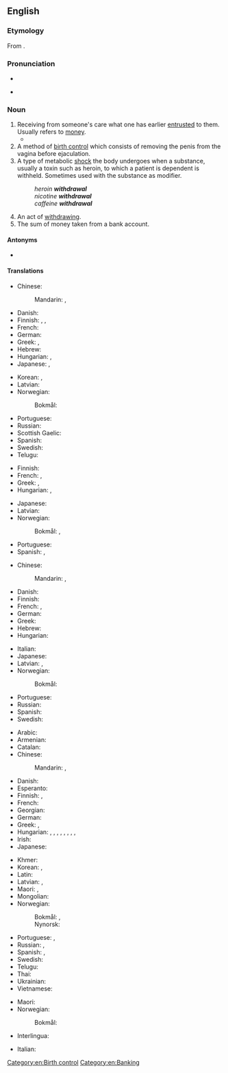 ==English==
{{wikipedia}}

===Etymology===
From {{suffix|en|withdraw|al}}.

===Pronunciation===
* {{IPA|en|/wɪðˈdɹɔː(ə)l/|/wɪθˈdɹɔː(ə)l/}}
* {{a|intrusive r}} {{IPA|en|/wɪðˈdɹɔːɹəl/|/wɪθˈdɹɔːɹəl/}}

===Noun===
{{en-noun|~}}

# Receiving from someone's care what one has earlier [[entrusted]] to them. Usually refers to [[money]].
#* {{quote-book|en|year=1973 |title=American jurisprudence: a modern comprehensive text statement of American Law, State and Federal, Volume 69|author=|page=852 |ISBN=|passage=In view of the second aspect of its control function, the Federal Reserve Board prohibits, with specified limited exceptions, the '''wisthdrawal''' of securities from general accounts where such '''withdrawals''' would undermargin such accounts.}}
# A method of [[birth control]] which consists of removing the penis from the vagina before ejaculation.
# A type of metabolic [[shock]] the body undergoes when a substance, usually a toxin such as heroin, to which a patient is dependent is withheld. Sometimes used with the substance as modifier.
#: ''heroin '''withdrawal'''''
#: ''nicotine '''withdrawal'''''
#: ''caffeine '''withdrawal'''''
# An act of [[withdraw]]ing.
# The sum of money taken from a bank account.

====Antonyms====
* {{sense|receiving from someone's care}} {{l|en|deposit}}

====Translations====
{{trans-top|receiving from someone's care what one has earlier entrusted to them}}
* Chinese:
*: Mandarin: {{t+|cmn|退出|tr=tuìchū}}, {{t+|cmn|撤退|tr=chètuì}}
* Danish: {{t|da|udtræk|n}}
* Finnish: {{t+|fi|nosto}} {{qualifier|money from a bank}}, {{t+|fi|otto}} {{qualifier|money from a bank}}, {{t|fi|poisvetäminen}}
* French: {{t+|fr|retrait|m}}
* German: {{t+|de|Entnahme|f}}
* Greek: {{t+|el|ανάληψη|f}}, {{t+|el|ανάκληση|f}}
* Hebrew: {{t|he|משיכה|f|tr=meshikhá}}
* Hungarian: {{t|hu|pénzfelvétel}}, {{t|hu|készpénzfelvétel}}
* Japanese: {{t+|ja|引き出し|tr=hikidashi}}, {{t+|ja|出金|tr=shukkin}}
{{trans-mid}}
* Korean: {{t+|ko|인출}}, {{t|ko|출금}}
* Latvian: {{t|lv|izņemšana|f}}
* Norwegian:
*: Bokmål: {{t|nb|uttak|n}} {{qualifier|money from a bank}}
* Portuguese: {{t+|pt|saque|m}}
* Russian: {{t+|ru|сня́тие|n}} {{qualifier|money from a bank}}
* Scottish Gaelic: {{qualifier|money}} {{t|gd|togail|f}}
* Spanish: {{t+|es|retirada|f}}
* Swedish: {{t+|sv|uttag|c}} {{qualifier|money from a bank}}
* Telugu: {{t+|te|ఉపసంహరణ}}
{{trans-bottom}}

{{trans-top|method of birth control}}
* Finnish: {{t|fi|keskeytetty yhdyntä}}
* French: {{t+|fr|retrait|m}}, {{t+|fr|coït interrompu|m}}
* Greek: {{t+|el|τράβηγμα|n}} {{qualifier|colloquial}}, {{t+|el|διακοπτόμενη συνουσία|f}}
* Hungarian: {{t|hu|megszakított közösülés}}, {{t|hu|megszakításos közösülés}}
{{trans-mid}}
* Japanese: {{t|ja|膣外射精|tr=chitsugai-shasei}}
* Latvian: {{t|lv|pārtrauktais dzimumakts|m}}
* Norwegian:
*: Bokmål: {{t|nb|coitus interruptus}}, {{t|nb|[[hoppe|hoppe av i svingen]]}}
* Portuguese: {{t+|pt|coito interrompido}}
* Spanish: {{t+|es|coitus interruptus}}, {{t|es|marcha atrás|f}}
{{trans-bottom}}

{{trans-top|type of metabolic shock}}
* Chinese:
*: Mandarin: {{t|cmn|戒斷症狀}}, {{t|cmn|戒断症状|tr=jièduàn zhèngzhuàng}}
* Danish: {{t|da|abstinens|c}}
* Finnish: {{t|fi|vierotusoireet|p}}
* French: {{t+|fr|sevrage|m}} {{qualifier|process}}, {{t+|fr|manque|m}} {{qualifier|status}}
* German: {{t+|de|Entzug|m}}
* Greek: {{t+|el|στερητικό σύνδρομο|n}}
* Hebrew: {{t+|he|גְּמִילָה|f|tr=gmilá}}
* Hungarian: {{t+|hu|elvonás}}
{{trans-mid}}
* Italian: {{t+|it|astinenza|f}}
* Japanese: {{t+|ja|禁断症状|tr=きんだんしょうじょう, kindan-shōjō}}
* Latvian: {{t|lv|abstinences simptomi|m-p}}, {{t|lv|lomkas|f-p}} {{qualifier|colloquial}}
* Norwegian:
*: Bokmål: {{t+|nb|abstinens|m}}
* Portuguese: {{t|pt|síndrome de abstinência|f}}
* Russian: {{t+|ru|ломка|f}}
* Spanish: {{t|es|síndrome de abstinencia|m}}
* Swedish: {{t+|sv|abstinens|c}}
{{trans-bottom}}

{{trans-top|act of withdrawing}}
* Arabic: {{t|ar|اِنْسِحَاب|m}}
* Armenian: {{t-needed|hy}}
* Catalan: {{t+|ca|retirada|f}}
* Chinese:
*: Mandarin: {{t+|cmn|提款|tr=tíkuǎn}} {{qualifier|from a bank}}, {{t+|cmn|撤退|tr=chètuì|sc=Hani}} {{qualifier|retreat}}
* Danish: {{t|da|tilbagetrækning|c}}
* Esperanto: {{t|eo|retiriĝo}}
* Finnish: {{t+|fi|vetäytyminen}}, {{t+|fi|vieroitus}}
* French: {{t+|fr|retrait|m}}
* Georgian: {{t-needed|ka}}
* German: {{t+|de|Entzug|m}}
* Greek: {{t+|el|απόσυρση|f}}, {{t+|el|αποχώρηση|f}}
* Hungarian: {{q|each with different objects}} {{t+|hu|kivonás}}, {{t+|hu|bevonás}}, {{t|hu|megvonás}}, {{t+|hu|visszavonás}}, {{t+|hu|visszavétel}}, {{q|reflexively}} {{t+|hu|visszavonulás}}, {{t+|hu|visszahúzódás}}, {{t+|hu|visszalépés}}, {{t|hu|elállás}}
* Irish: {{t|ga|aistarraingt|f}}
* Japanese: {{t+|ja|引き出し|tr=ひきだし, hikidashi}}
{{trans-mid}}
* Khmer: {{t-needed|km}}
* Korean: {{t+|ko|인출}}, {{t|ko|출금}}
* Latin: {{t|la|recessus|m}}
* Latvian: {{t|lv|izvešana|f}} {{qualifier|troops}}, {{t|lv|izņemšana|f}}
* Maori: {{t|mi|unuhanga}}, {{t|mi|taui}} {{qualifier|as in retreat or flight}}
* Mongolian: {{t-needed|mn}}
* Norwegian:
*: Bokmål: {{t|nb|tilbaketrekking|m|f}}, {{t|nb|tilbaketrekning|m|f}}
*: Nynorsk: {{t|nn|tilbaketrekking|f}}
* Portuguese: {{t+|pt|retirada|f}}, {{t+|pt|saque|m}}
* Russian: {{t+|ru|вы́вод|m}} {{qualifier|of troops}}, {{t+|ru|сня́тие|m}} {{qualifier|from a bank}}
* Spanish: {{t+|es|retirada|f}}, {{t+|es|disposición|f}}
* Swedish: {{t+check|sv|utträde|n}}
* Telugu: {{t+|te|ఉపసంహరణ}}
* Thai: {{t-needed|th}}
* Ukrainian: {{t|uk|ви́ведення|n}}
* Vietnamese: {{t-needed|vi}}
{{trans-bottom}}

{{trans-top|the sum of money taken from a bank account}}
{{trans-mid}}
* Maori: {{t|mi|moni tango}}
* Norwegian:
*: Bokmål: {{t|nb|uttak|n}}
{{trans-bottom}}

{{checktrans-top}}
* Interlingua: {{t-check|ia|retiramento}}
{{trans-mid}}
* Italian: {{t-check|it|[[ritiro]] [[ritrattazione]]}}
{{trans-bottom}}

[[Category:en:Birth control]]
[[Category:en:Banking]]